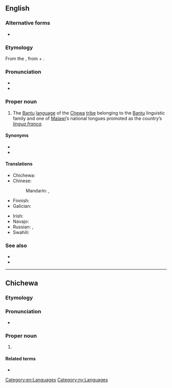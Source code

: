{{also|Chicheŵa}}
==English==
{{wikipedia|Chewa language}}

===Alternative forms===
* {{l|en|Chicheŵa}}

===Etymology===
From the {{etyl|ny|en}} {{m|ny|Chichewa|Chicheŵa}}, from {{m|ny|chi-||language}} + {{m|ny|Chewa|Cheŵa}}.

===Pronunciation===
* {{IPA|en|/tʃɪˈtʃɛwə/}}
* {{audio|en|en-us-Chichewa.ogg|Audio (US)}}

===Proper noun===
{{en-proper noun}}

# The [[Bantu]] [[language]] of the [[Chewa]] [[tribe]] belonging to the [[Bantu]] linguistic family and one of [[Malawi]]’s national tongues promoted as the country’s ''[[lingua franca]]''.

====Synonyms====
* {{l|en|Nyanja}}
* {{l|en|Chewa}}

====Translations====
{{trans-top|language}}
* Chichewa: {{t|ny|Chicheŵa}}
* Chinese:
*: Mandarin: {{t+|cmn|齊切瓦語}}, {{t+|cmn|齐切瓦语|tr=Qíqiēwǎyǔ}}
* Finnish: {{t+|fi|njandža}}
* Galician: {{t|gl|chichewa}}
{{trans-mid}}
* Irish: {{t|ga|Siséivis|f}}
* Navajo: {{t|nv|Chéwa bizaad}}
* Russian: {{t+|ru|нья́нджа|m}}, {{t|ru|че́ва|m}}
* Swahili: {{t|sw|Kinyanja}}
{{trans-bottom}}

===See also===
* {{langcat|ny}}
* {{ISO 639|link=Ethnologue|1code=ny|code=nya}}

[[Category:en:Languages]]

----

==Chichewa==

===Etymology===
{{prefix|ny|chi|Mchewa|alt2=Chewa|t1=language prefix}}

===Pronunciation===
* {{ny-IPA|Chicheŵá}}

===Proper noun===
{{ny-proper noun|Chicheŵá}}

# {{l|en|Chichewa}}

====Related terms====
*{{l|ny|Mchewa}}

[[Category:ny:Languages]]